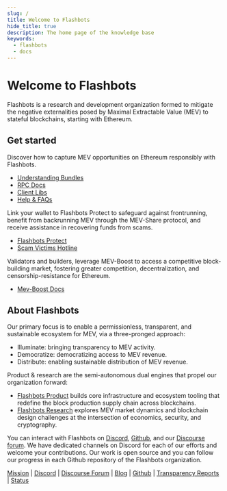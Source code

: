 ```yaml
---
slug: /
title: Welcome to Flashbots
hide_title: true
description: The home page of the knowledge base
keywords:
  - flashbots
  - docs
---
```



# Welcome to Flashbots

Flashbots is a research and development organization formed to mitigate the negative externalities posed by Maximal Extractable Value (MEV) to stateful blockchains, starting with Ethereum.

## Get started

<Grid>
<GridBlock symbol="I." title="Searchers">

Discover how to capture MEV opportunities on Ethereum responsibly with Flashbots.

- [Understanding Bundles](/flashbots-auction/advanced/understanding-bundles)<br/>
- [RPC Docs](/flashbots-auction/advanced/rpc-endpoint)<br/>
- [Client Libs](/flashbots-auction/libraries/ethers-js-provider)<br/>
- [Help & FAQs](https://collective.flashbots.net/tags/c/searchers/12/question)

</GridBlock>
<GridBlock symbol="II." title="Eth Users">

Link your wallet to Flashbots Protect to safeguard against frontrunning, benefit from backrunning MEV through the MEV-Share protocol, and receive assistance in recovering funds from scams.

- [Flashbots Protect](/flashbots-protect/quick-start)
- [Scam Victims Hotline](https://whitehat.flashbots.net)

</GridBlock>
<GridBlock symbol="III." title="Validators, Builders & Relayers">

Validators and builders, leverage MEV-Boost to access a competitive block-building market, fostering greater competition, decentralization, and censorship-resistance for Ethereum.

- [Mev-Boost Docs](/flashbots-mev-boost/introduction)<br/>

</GridBlock>
</Grid>

## About Flashbots

Our primary focus is to enable a permissionless, transparent, and sustainable ecosystem for MEV, via a three-pronged approach:

- Illuminate: bringing transparency to MEV activity.
- Democratize: democratizing access to MEV revenue.
- Distribute: enabling sustainable distribution of MEV revenue.

Product & research are the semi-autonomous dual engines that propel our organization forward:

- [Flashbots Product](/) builds core infrastructure and ecosystem tooling that redefine the block production supply chain across blockchains.
- [Flashbots Research](https://github.com/flashbots/mev-research) explores MEV market dynamics and blockchain design challenges at the intersection of economics, security, and cryptography.

You can interact with Flashbots on [Discord](https://discord.gg/7hvTycdNcK), [Github](https://github.com/flashbots/pm), and our [Discourse forum](https://collective.flashbots.net/). We have dedicated channels on Discord for each of our efforts and welcome your contributions. Our work is open source and you can follow our progress in each Github repository of the Flashbots organization.

[Mission](https://writings.flashbots.net/frontrunning-mev-crisis) | [Discord](https://discord.gg/7hvTycdNcK) | [Discourse Forum](https://collective.flashbots.net/) | [Blog](https://writings.flashbots.net) | [Github](https://github.com/flashbots/pm) | [Transparency Reports](https://writings.flashbots.net/tags/transparency-report) | [Status](https://status.flashbots.net)
